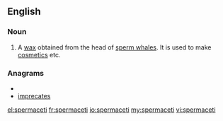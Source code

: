 ==English==
{{wikipedia}}
===Noun===
{{en-noun|-}}
# A [[wax]] obtained from the head of [[sperm whale]]s. It is used to make [[cosmetics]] etc.

===Anagrams===
* {{alphagram|aceeimprst}}
* [[imprecates#English|imprecates]]

[[el:spermaceti]]
[[fr:spermaceti]]
[[io:spermaceti]]
[[my:spermaceti]]
[[vi:spermaceti]]